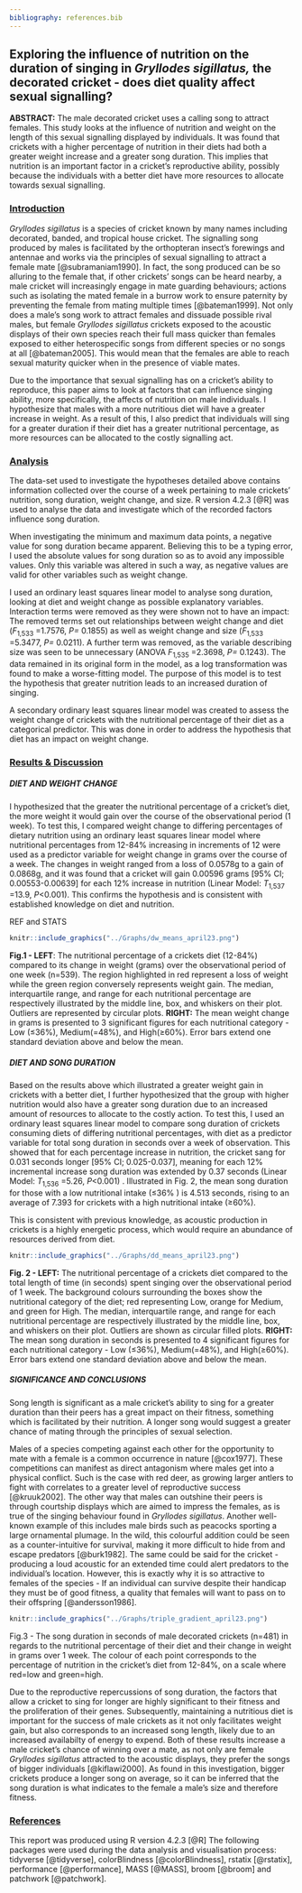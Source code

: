 ```yaml
---
bibliography: references.bib
---
```


## **Exploring the influence of nutrition on the duration of singing in *Gryllodes sigillatus,* the decorated cricket - does diet quality affect sexual signalling?**

**ABSTRACT:** The male decorated cricket uses a calling song to attract females. This study looks at the influence of nutrition and weight on the length of this sexual signalling displayed by individuals. It was found that crickets with a higher percentage of nutrition in their diets had both a greater weight increase and a greater song duration. This implies that nutrition is an important factor in a cricket's reproductive ability, possibly because the individuals with a better diet have more resources to allocate towards sexual signalling.

### [**Introduction**]{.underline}

*Gryllodes sigillatus* is a species of cricket known by many names including decorated, banded, and tropical house cricket. The signalling song produced by males is facilitated by the orthopteran insect's forewings and antennae and works via the principles of sexual signalling to attract a female mate [@subramaniam1990]. In fact, the song produced can be so alluring to the female that, if other crickets' songs can be heard nearby, a male cricket will increasingly engage in mate guarding behaviours; actions such as isolating the mated female in a burrow work to ensure paternity by preventing the female from mating multiple times [@bateman1999]. Not only does a male's song work to attract females and dissuade possible rival males, but female *Gryllodes sigillatus* crickets exposed to the acoustic displays of their own species reach their full mass quicker than females exposed to either heterospecific songs from different species or no songs at all [@bateman2005]. This would mean that the females are able to reach sexual maturity quicker when in the presence of viable mates.

Due to the importance that sexual signalling has on a cricket's ability to reproduce, this paper aims to look at factors that can influence singing ability, more specifically, the affects of nutrition on male individuals. I hypothesize that males with a more nutritious diet will have a greater increase in weight. As a result of this, I also predict that individuals will sing for a greater duration if their diet has a greater nutritional percentage, as more resources can be allocated to the costly signalling act.

### [**Analysis**]{.underline}

The data-set used to investigate the hypotheses detailed above contains information collected over the course of a week pertaining to male crickets' nutrition, song duration, weight change, and size. R version 4.2.3 [@R] was used to analyse the data and investigate which of the recorded factors influence song duration.

When investigating the minimum and maximum data points, a negative value for song duration became apparent. Believing this to be a typing error, I used the absolute values for song duration so as to avoid any impossible values. Only this variable was altered in such a way, as negative values are valid for other variables such as weight change.

I used an ordinary least squares linear model to analyse song duration, looking at diet and weight change as possible explanatory variables. Interaction terms were removed as they were shown not to have an impact: The removed terms set out relationships between weight change and diet (*F*~1,533~ =1.7576, *P=* 0.1855) as well as weight change and size (*F*~1,533~ =5.3477, *P=* 0.0211). A further term was removed, as the variable describing size was seen to be unnecessary (ANOVA *F*~1,535~ =2.3698, *P=* 0.1243). The data remained in its original form in the model, as a log transformation was found to make a worse-fitting model. The purpose of this model is to test the hypothesis that greater nutrition leads to an increased duration of singing.

A secondary ordinary least squares linear model was created to assess the weight change of crickets with the nutritional percentage of their diet as a categorical predictor. This was done in order to address the hypothesis that diet has an impact on weight change.

### [**Results & Discussion**]{.underline}

##### **DIET AND WEIGHT CHANGE**

I hypothesized that the greater the nutritional percentage of a cricket's diet, the more weight it would gain over the course of the observational period (1 week). To test this, I compared weight change to differing percentages of dietary nutrition using an ordinary least squares linear model where nutritional percentages from 12-84% increasing in increments of 12 were used as a predictor variable for weight change in grams over the course of a week. The changes in weight ranged from a loss of 0.0578g to a gain of 0.0868g, and it was found that a cricket will gain 0.00596 grams [95% CI; 0.00553-0.00639] for each 12% increase in nutrition (Linear Model: *T*~1,537~ =13.9, *P*\<0.001). This confirms the hypothesis and is consistent with established knowledge on diet and nutrition.

REF and STATS

```r
knitr::include_graphics("../Graphs/dw_means_april23.png")

```

**Fig.1 - LEFT**: The nutritional percentage of a crickets diet (12-84%) compared to its change in weight (grams) over the observational period of one week (n=539). The region highlighted in red represent a loss of weight while the green region conversely represents weight gain. The median, interquartile range, and range for each nutritional percentage are respectively illustrated by the middle line, box, and whiskers on their plot. Outliers are represented by circular plots. **RIGHT:** The mean weight change in grams is presented to 3 significant figures for each nutritional category - Low (≤36%), Medium(=48%), and High(≥60%). Error bars extend one standard deviation above and below the mean.

##### **DIET AND SONG DURATION**

Based on the results above which illustrated a greater weight gain in crickets with a better diet, I further hypothesized that the group with higher nutrition would also have a greater song duration due to an increased amount of resources to allocate to the costly action. To test this, I used an ordinary least squares linear model to compare song duration of crickets consuming diets of differing nutritional percentages, with diet as a predictor variable for total song duration in seconds over a week of observation. This showed that for each percentage increase in nutrition, the cricket sang for 0.031 seconds longer [95% CI; 0.025-0.037], meaning for each 12% incremental increase song duration was extended by 0.37 seconds (Linear Model: *T*~1,536~ =5.26, *P*\<0.001) . Illustrated in Fig. 2, the mean song duration for those with a low nutritional intake (≤36% ) is 4.513 seconds, rising to an average of 7.393 for crickets with a high nutritional intake (≥60%).

This is consistent with previous knowledge, as acoustic production in crickets is a highly energetic process, which would require an abundance of resources derived from diet.

```r
knitr::include_graphics("../Graphs/dd_means_april23.png")

```

**Fig. 2 - LEFT:** The nutritional percentage of a crickets diet compared to the total length of time (in seconds) spent singing over the observational period of 1 week. The background colours surrounding the boxes show the nutritional category of the diet; red representing Low, orange for Medium, and green for High. The median, interquartile range, and range for each nutritional percentage are respectively illustrated by the middle line, box, and whiskers on their plot. Outliers are shown as circular filled plots. **RIGHT:** The mean song duration in seconds is presented to 4 significant figures for each nutritional category - Low (≤36%), Medium(=48%), and High(≥60%). Error bars extend one standard deviation above and below the mean.

##### **SIGNIFICANCE AND CONCLUSIONS**

Song length is significant as a male cricket's ability to sing for a greater duration than their peers has a great impact on their fitness, something which is facilitated by their nutrition. A longer song would suggest a greater chance of mating through the principles of sexual selection.

Males of a species competing against each other for the opportunity to mate with a female is a common occurrence in nature [@cox1977]. These competitions can manifest as direct antagonism where males get into a physical conflict. Such is the case with red deer, as growing larger antlers to fight with correlates to a greater level of reproductive success [@kruuk2002]. The other way that males can outshine their peers is through courtship displays which are aimed to impress the females, as is true of the singing behaviour found in *Gryllodes sigillatus*. Another well-known example of this includes male birds such as peacocks sporting a large ornamental plumage. In the wild, this colourful addition could be seen as a counter-intuitive for survival, making it more difficult to hide from and escape predators [@burk1982]. The same could be said for the cricket - producing a loud acoustic for an extended time could alert predators to the individual's location. However, this is exactly why it is so attractive to females of the species - If an individual can survive despite their handicap they must be of good fitness, a quality that females will want to pass on to their offspring [@andersson1986].

```r
knitr::include_graphics("../Graphs/triple_gradient_april23.png")

```

Fig.3 - The song duration in seconds of male decorated crickets (n=481) in regards to the nutritional percentage of their diet and their change in weight in grams over 1 week. The colour of each point corresponds to the percentage of nutrition in the cricket's diet from 12-84%, on a scale where red=low and green=high.

Due to the reproductive repercussions of song duration, the factors that allow a cricket to sing for longer are highly significant to their fitness and the proliferation of their genes. Subsequently, maintaining a nutritious diet is important for the success of male crickets as it not only facilitates weight gain, but also corresponds to an increased song length, likely due to an increased availabilty of energy to expend. Both of these results increase a male cricket's chance of winning over a mate, as not only are female *Gryllodes sigillatus* attracted to the acoustic displays, they prefer the songs of bigger individuals [@kiflawi2000]. As found in this investigation, bigger crickets produce a longer song on average, so it can be inferred that the song duration is what indicates to the female a male's size and therefore fitness.

### [**References**]{.underline}

This report was produced using R version 4.2.3 [@R] The following packages were used during the data analysis and visualisation process: tidyverse [@tidyverse], colorBlindness [@colorBlindness], rstatix [@rstatix], performance [@performance], MASS [@MASS], broom [@broom] and patchwork [@patchwork].
